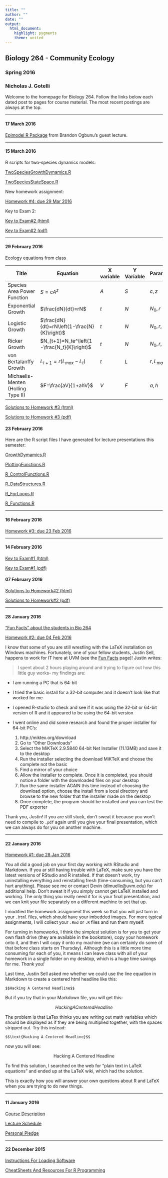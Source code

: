 ```yaml
---
title: ""
author: ""
date: ""
output: 
  html_document: 
    highlight: pygments
    theme: united
---
```

## Biology 264 - Community Ecology
### Spring 2016
### Nicholas J. Gotelli

Welcome to the homepage for Biology 264. Follow the links below each dated post to pages for course material. The most recent postings are always at the top.

****

#### 17 March 2016

[Epimodel R Package](http://www.epimodel.org/) from Brandon Ogbunu's guest lecture.

****
#### 15 March 2016

R scripts for two-species dynamics models:

[TwoSpeciesGrowthDymamics.R](LecturePresentations/TwoSpeciesGrowthDynamics.R)

[TwoSpeciesStateSpace.R](LecturePresentations/TwoSpeciesStateSpace.R)


New homework assignment:

[Homework #4: due 29 Mar 2016](HomeworkAssignments/Homework_4.html)

Key to Exam 2:

[Key to Exam#2 (html)](HomeworkAssignments/Exam2_Solutions.html)

[Key to Exam#2 (pdf)](HomeworkAssignments/Exam2_Solutions.pdf)



****
#### 29 February 2016
Ecology equations from class

Title | Equation | X variable | Y Variable | Parameters
--|--|--|--|--
Species Area Power Function | $S=cA^z$ | $A$ | $S$ | $c,z$
Exponential Growth | $\frac{dN}{dt}=rN$ | $t$ | $N$ | $N_0,r$
Logistic Growth | $\frac{dN}{dt}=rN\left(1-\frac{N}{K}\right)$ | $t$ | $N$ | $N_0,r,K$
Ricker Growth | $N_{t+1}=N_te^\left(1-\frac{N_t}{K}\right)$ | $t$ | $N$ | $N_0,r,K$
von Bertalanffy Growth | $L_{t+1}=r(L_{max}-L_t)$ | $t$ | $L$ | $r,L_{max}$
Michaelis-Menten (Holling Type II) | $F=\frac{aV}{1+ahV}$ | $V$ | $F$ | $a,h$


[Solutions to Homework #3 (html)](HomeworkAssignments/Homework_3_Solutions.html)

[Solutions to Homework #3 (pdf)](HomeworkAssignments/Homework_3_Solutions.pdf)

#### 23 February 2016
Here are the R script files I have generated for lecture presentations this semester:

[GrowthDymamics.R](LecturePresentations/GrowthDynamics.R)

[PlottingFunctions.R](LecturePresentations/PlottingFunctions.R)

[R_ControlFunctions.R](LecturePresentations/R_ControlFunctions.R)

[R_DataStructures.R](LecturePresentations/R_DataStructures.R)

[R_ForLoops.R](LecturePresentations/R_ForLoops.R)

[R_Functions.R](LecturePresentations/R_Functions.R)


****
#### 16 February 2016
[Homework #3: due 23 Feb 2016](HomeworkAssignments/Homework_3.html)

****
#### 14 February 2016
[Key to Exam#1 (html)](HomeworkAssignments/Exam1_Solutions.html)

[Key to Exam#1 (pdf)](HomeworkAssignments/Exam1_Solutions.pdf)


#### 07 February 2016
[Solutions to Homework#2 (html)](HomeworkAssignments/Homework_2_Solutions.html)

[Solutions to Homework#2 (pdf)](HomeworkAssignments/Homework_2_Solutions.pdf)

****
#### 28 January 2016
["Fun Facts" about the students in Bio 264](CourseMaterials/FunFacts.html)

[Homework #2: due 04 Feb 2016](HomeworkAssignments/Homework_2.html)

I know that some of you are still wrestling with the LaTeX installation on Windows machines. Fortunately, one of your fellow students, Justin Sell, happens to work for IT here at UVM (see the [Fun Facts](CourseMaterials/FunFacts.html) page)! Justin writes:

 > I spent about 2 hours playing around and trying to figure out how this little guy works- my findings are:
 
- I am running a PC that is 64-bit
- I tried the basic install for a 32-bit computer and it doesn't look like that worked for me
- I opened R-studio to check and see if it was using the 32-bit or 64-bit version of R and it appeared to be using the 64-bit version
- I went online and did some research and found the proper installer for 64-bit PC's:

    1.  http://miktex.org/download
    2.  Go to "Other Downloads"
    3.  Select the MiKTeX 2.9.5840 64-bit Net Installer (11.13MB) and save it to the desktop
    4.  Run the installer selecting the download MiKTeX and choose the complete not the basic
    5.  Find a mirror of your choice
    6.  Allow the installer to complete.  Once it is completed, you should notice a folder with the downloaded files on your desktop
    7.  Run the same installer AGAIN this time instead of choosing the download option, choose the install from a local directory and browse to the new folder that the installer made on the desktop
    8.  Once complete, the program should be installed and you can test the PDF exporter

Thank you, Justin! If you are still stuck, don't sweat it because you won't need to compile to `.pdf` again until  you give your final presentation, which we can always do for you on another machine.

****

#### 22 January 2016

[Homework #1: due 28 Jan 2016](HomeworkAssignments/Homework_1.html)

You all did a good job on your first day working with RStudio and Markdown. If you ar still having trouble with LaTeX, make sure you have the latest versions of RStudio and R installed. If that doesn't work, try uninstalling everything and reinstalling fresh (time-consuming, but you can't hurt anything). Please see me or contact Devin (dlmuelle@uvm.edu) for additional help. Don't sweat it if you simply cannot get LaTeX installed and working. The only thing you really need it for is your final presentation, and we can knit your file separately on a different machine to set that up.

I modified the homework assignment this week so that you will just turn in your `.html` files, which should have your imbedded images. For more typical assignments, I will collect your `.Rmd` or `.R` files and run them myself.

For turning in homeworks, I think the simplest solution is for you to get your own flash drive (they are available in the bookstore), copy your homework onto it, and then I will copy it onto my machine (we can certainly do some of that before class starts on Thursday). Although this is a little more time consuming for each of  you, it means I can leave class with all of your homework in a single folder on my desktop, which is a huge time savings for me. *Thank you!*

Last time, Justin Sell asked me whether we could use the line equation in Markdown to create a centered html headline like this:

```
$$Hacking A Centered Headline$$
```

But if you try that in your Markdown file, you will get this:

$$Hacking A Centered Headline$$

The problem is that LaTex thinks you are writing out math variables which should be displayed as if they are being multiplied together, with the spaces stripped out. Try this instead:

```
$$\text{Hacking A Centered Headline}$$
```
now you will see:

$$\text{Hacking A Centered Headline}$$

To find this solution, I searched on the web for "plain text in LaTeX equations" and ended up at the LaTeX wiki, which had the solution.

This is exactly how you will answer your own questions about R and LaTeX when you are trying to do new things.




****

#### 11 January 2016

[Course Description](CourseMaterials/CourseDescription.pdf)

[Lecture Schedule](CourseMaterials/LectureSchedule.pdf)

[Personal Pledge](CourseMaterials/PersonalPledge.pdf)

****

#### 22 December 2015

[Instructions For Loading Software](Dec22/SoftwareInstructions.html)

[CheatSheets And Resources For R Programming](Dec22/CheatSheets.html)
